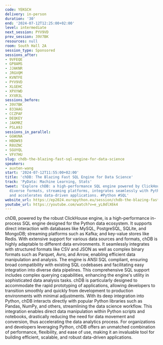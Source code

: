 ```yaml
---
code: YEKGCH
delivery: in-person
duration: '30'
end: '2024-07-12T12:25:00+02:00'
level: intermediate
next_session: PYV9VD
prev_session: 39V7BK
resources: null
room: South Hall 2A
session_type: Sponsored
sessions_after:
- 9VFEQE
- GP8AMS
- JJAKNR
- JRGVQM
- KVNTFE
- PYV9VD
- XLGEHC
- XPXYWD
- XYXR3L
sessions_before:
- 39V7BK
- 833AAG
- CCZPAF
- DEQKEY
- JAKMRZ
- PSLA9J
sessions_in_parallel:
- GGWUNA
- HBDW93
- R8UZNC
- SGUYQL
- VFV7HU
slug: chdb-the-blazing-fast-sql-engine-for-data-science
speakers:
- auxten-wang
start: '2024-07-12T11:55:00+02:00'
title: 'chDB: The Blazing Fast SQL Engine for Data Science'
track: 'PyData: Machine Learning, Stats'
tweet: 'Explore chDB: a high-performance SQL engine powered by ClickHouse. It supports
  diverse formats, streaming platforms, integrates seamlessly with Python libraries,
  and accelerates data-driven applications. #Python #SQL'
website_url: https://ep2024.europython.eu/session/chdb-the-blazing-fast-sql-engine-for-data-science
youtube_url: https://youtube.com/watch?v=e_yL0dlX6k4
---
```


chDB, powered by the robust ClickHouse engine, is a high-performance in-process SQL engine designed for the Python data ecosystem. It supports direct interaction with databases like MySQL, PostgreSQL, SQLite, and MongoDB; streaming platforms such as Kafka; and key-value stores like Redis. With extensive support for various data sources and formats, chDB is highly adaptable to different data environments. It seamlessly integrates with structured formats like CSV and JSON as well as complex binary formats such as Parquet, Avro, and Arrow, enabling efficient data manipulation and analysis.
The engine is ANSI SQL compliant, ensuring broad compatibility with existing SQL codebases and facilitating easy integration into diverse data pipelines. This comprehensive SQL support includes complex querying capabilities, enhancing the engine's utility in sophisticated data analysis tasks. chDB is particularly designed to accommodate the rapid prototyping of applications, allowing developers to transition smoothly and quickly from development to production environments with minimal adjustments.
With its deep integration into Python, chDB interacts directly with popular Python libraries such as Pandas, NumPy, and others, streamlining the data science workflow. This integration enables direct data manipulation within Python scripts and notebooks, drastically reducing the need for data movement and conversion, thus accelerating the data analytics process.
For organizations and developers leveraging Python, chDB offers an unmatched combination of performance, flexibility, and ease of use, making it an invaluable tool for building efficient, scalable, and robust data-driven applications.
